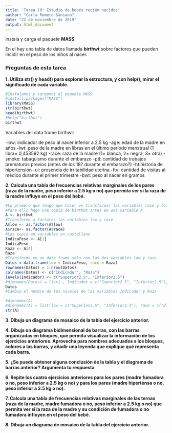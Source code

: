 ```yaml
---
title: 'Tarea 10: Estudio de bebés recién nacidos'
author: "Carla Romero Sansano"
date: "22 de noviembre de 2019"
output: html_document
---
```

Instala y carga el paquete **MASS**.

En el hay una tabla de datos llamada **birthwt** sobre factores que pueden incidir en el peso de los niños al nacer. 

### Preguntas de esta tarea

**1. Utiliza str() y head() para explorar la estructura, y con help(), mirar el significado de cada variable.**
```r
#Instalamos y cargamos el paquete MASS
#install.packages("MASS")
library(MASS)
str(birthwt)
head(birthwt)
#help("birthwt")
birthwt
```
Variables del data frame birthwt:

-low: indicador de peso al nacer inferior a 2.5 kg
-age: edad de la madre en años
-lwt: peso de la madre en libras en el último período menstrual (1 libra= 0,453592 kg)
-race: raza de la madre (1= blanca, 2= negra, 3= otra)
-smoke: tabaquismo durante el embarazo
-ptl: cantidad de trabajos prematuros previos (antes de los 18? durante el embarazo?)
-ht:historia de hipertensión
-ui: presencia de irritabilidad uterina
-ftv: cantidad de visitas al médico durante el primer trimestre
-bwt: peso al nacer en gramos

**2. Calcula una tabla de frecuencias relativas marginales de los pares (raza de la madre, peso inferior a 2.5 kg o no) que permita ver si la raza de la madre influye en el peso del bebé.**
```r
#Lo primero que tengo que hacer es transformar las variables race y low en factores, con los respectivos niveles que van a ser datos cualitativos (raza: blanca, negra, otra; peso inferior a 2.5kg: Si/No)
#Para ello hago una copia de birthwt antes en una variable A
A <- birthwt
#Transformo a factores las variables low y race
A$low <- as.factor(A$low)
A$race<- as.factor(A$race)
#Las copio en variables en castellano
IndicaPeso <- A[1]
IndicaPeso
Raza <- A[4]
Raza
#Transformo en un data frame solo con las dos variables low y race
Datos = data.frame(low = IndicaPeso, race = Raza)
rownames(Datos) = 1:nrow(Datos)
colnames(Datos) <- c("Indicador", "Raza")
levels(Indicador) <- c("Superior2.5", "Inferior2.5")
#dimnames(Datos) = list( , Indicador = c("Superior2.5", "Inferior2.5"), Raza = c("Blanca", "Negra", "Otra"))
Datos
#Cambio el nombre de los niveles de las variables Indicador y Raza

#dimnames(A)
#dimnames(A) = list(low = c("Superior2.5", "Inferior2.5"), race = c("Blanca", "Negra", "Otra"))
str(A)

```




**3. Dibuja un diagrama de mosaico de la tabla del ejercicio anterior.**

**4. Dibuja un diagrama bidimensional de barras, con las barras organizadas en bloques, que permita visualizar la información de los ejercicios anteriores. Aprovecha para nombres adecuados a los bloques, colores a las barras, y añadir una leyenda que explique qué representa cada barra.**

**5. ¿Se puede obtener alguna conclusión de la tabla y el diagrama de barras anterior? Argumenta tu respuesta**

**6. Repite los cuatro ejercicios anteriores para los pares (madre fumadora o no, peso inferior a 2.5 kg o no) y para los pares (madre hipertensa o no, peso inferior a 2.5 kg o no).**

**7. Calcula una tabla de frecuencias relativas marginales de las ternas (raza de la madre, madre fumadora o no, peso inferior a 2.5 kg o no) que permita ver si la raza de la madre y su condición de fumadora o no fumadora influyen en el peso del bebé.**

**8. Dibuja un diagrama de mosaico de la tabla del ejercicio anterior.**









